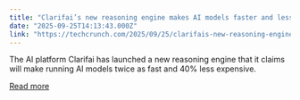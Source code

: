 ```yaml
---
title: "Clarifai’s new reasoning engine makes AI models faster and less expensive"
date: "2025-09-25T14:13:43.000Z"
link: "https://techcrunch.com/2025/09/25/clarifais-new-reasoning-engine-makes-ai-models-faster-and-less-expensive/"
---
```


The AI platform Clarifai has launched a new reasoning engine that it claims will make running AI models twice as fast and 40% less expensive.

[Read more](https://techcrunch.com/2025/09/25/clarifais-new-reasoning-engine-makes-ai-models-faster-and-less-expensive/)
